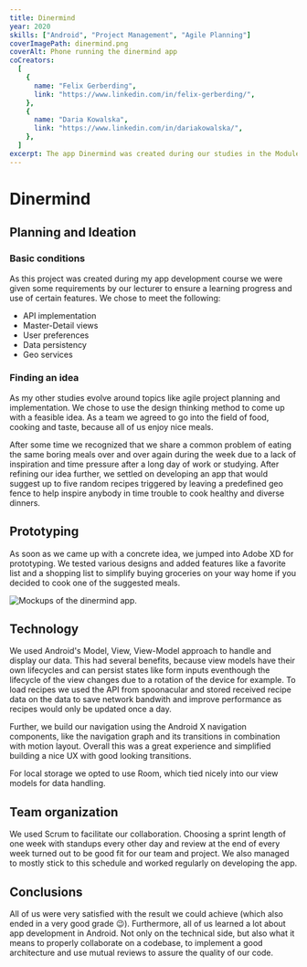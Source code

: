 ```yaml
---
title: Dinermind
year: 2020
skills: ["Android", "Project Management", "Agile Planning"]
coverImagePath: dinermind.png
coverAlt: Phone running the dinermind app
coCreators:
  [
    {
      name: "Felix Gerberding",
      link: "https://www.linkedin.com/in/felix-gerberding/",
    },
    {
      name: "Daria Kowalska",
      link: "https://www.linkedin.com/in/dariakowalska/",
    },
  ]
excerpt: The app Dinermind was created during our studies in the Module "App Development" and focuses on giving the user suggestions about what to have for diner. The idea originated from us three finding ourselves going through the same dishes over and over. The user will be notified after leaving a set place (e.g. work, school) and can choose from a couple of recipes and easily create a shopping list for the stop at the grocery store on the way home.
---
```


# Dinermind

## Planning and Ideation

### Basic conditions

As this project was created during my app development course we were given some requirements by our lecturer to ensure a learning progress and use of certain features. We chose to meet the following:

- API implementation
- Master-Detail views
- User preferences
- Data persistency
- Geo services

### Finding an idea

As my other studies evolve around topics like agile project planning and implementation. We chose to use the design thinking method to come up with a feasible idea. As a team we agreed to go into the field of food, cooking and taste, because all of us enjoy nice meals.

After some time we recognized that we share a common problem of eating the same boring meals over and over again during the week due to a lack of inspiration and time pressure after a long day of work or studying. After refining our idea further, we settled on developing an app that would suggest up to five random recipes triggered by leaving a predefined geo fence to help inspire anybody in time trouble to cook healthy and diverse dinners.

## Prototyping

As soon as we came up with a concrete idea, we jumped into Adobe XD for prototyping. We tested various designs and added features like a favorite list and a shopping list to simplify buying groceries on your way home if you decided to cook one of the suggested meals.

![Mockups of the dinermind app.](../../images/projects/dinermind_prototype_showcase.png)

## Technology

We used Android's Model, View, View-Model approach to handle and display our data. This had several benefits, because view models have their own lifecycles and can persist states like form inputs eventhough the lifecycle of the view changes due to a rotation of the device for example. To load recipes we used the API from spoonacular and stored received recipe data on the data to save network bandwith and improve performance as recipes would only be updated once a day.

Further, we build our navigation using the Android X navigation components, like the navigation graph and its transitions in combination with motion layout. Overall this was a great experience and simplified building a nice UX with good looking transitions.

For local storage we opted to use Room, which tied nicely into our view models for data handling.

## Team organization

We used Scrum to facilitate our collaboration. Choosing a sprint length of one week with standups every other day and review at the end of every week turned out to be good fit for our team and project. We also managed to mostly stick to this schedule and worked regularly on developing the app.

## Conclusions

All of us were very satisfied with the result we could achieve (which also ended in a very good grade 😉). Furthermore, all of us learned a lot about app development in Android. Not only on the technical side, but also what it means to properly collaborate on a codebase, to implement a good architecture and use mutual reviews to assure the quality of our code.
